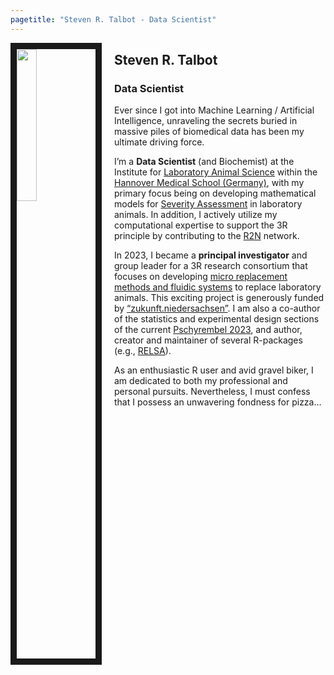 ```yaml
---
pagetitle: "Steven R. Talbot - Data Scientist"
---
```


<link rel="stylesheet" href="styles.css" type="text/css">

<img src="images/mypic.png" style="width:25%; border:10px solid; margin-right: 20px" align="left">


## Steven R. Talbot
### Data Scientist

Ever since I got into Machine Learning / Artificial Intelligence, unraveling the secrets buried in massive piles of biomedical data has been my ultimate driving force.

I'm a **Data Scientist** (and Biochemist) at the Institute for [Laboratory Animal Science](https://www.mh-hannover.de/index.php?id=219&L=1) within the [Hannover Medical School (Germany)](https://www.mh-hannover.de/index.php?&L=1), with my primary focus being on developing mathematical models for [Severity Assessment](https://severity-assessment.de/) in laboratory animals. In addition, I actively utilize my computational expertise to support the 3R principle by contributing to the [R2N](https://r2n.eu/) network. 


In 2023, I became a **principal investigator** and group leader for a 3R research consortium that focuses on developing [micro replacement methods and fluidic systems](https://www.3r-forschung.de/) to replace laboratory animals. This exciting project is generously funded by ["zukunft.niedersachsen"](https://www.mwk.niedersachsen.de/zukunft.niedersachsen/agenda-zukunft-niedersachsen-219437.html). I am also a co-author of the statistics and experimental design sections of the current [Pschyrembel 2023](https://www.pschyrembel.de/), and author, creator and maintainer of several R-packages (e.g., [RELSA](https://talbotsr.com/RELSA/index.html)).


As an enthusiastic R user and avid gravel biker, I am dedicated to both my professional and personal pursuits. Nevertheless, I must confess that I possess an unwavering fondness for pizza...



